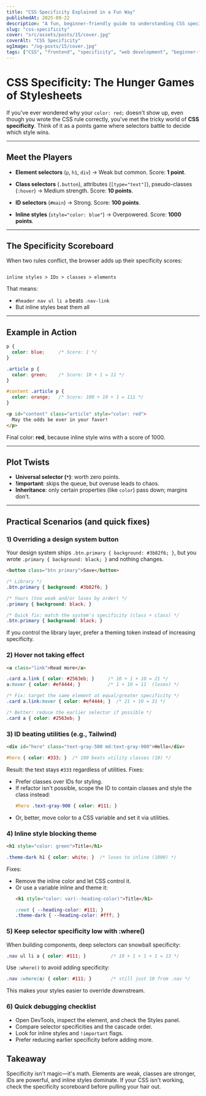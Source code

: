 ```yaml
---
title: "CSS Specificity Explained in a Fun Way"
publishedAt: 2025-09-22
description: "A fun, beginner-friendly guide to understanding CSS specificity with practical examples and easy-to-remember rules."
slug: "css-specificity"
cover: "src/assets/posts/15/cover.jpg"
coverAlt: "CSS Specificity"
ogImage: "/og-posts/15/cover.jpg"
tags: ["CSS", "frontend", "specificity", "web development", "beginner-friendly"]
---
```


# CSS Specificity: The Hunger Games of Stylesheets

If you've ever wondered why your `color: red;` doesn't show up, even though you wrote the CSS rule correctly, you've met the tricky world of **CSS specificity**. Think of it as a points game where selectors battle to decide which style wins.

---

## Meet the Players

- **Element selectors** (`p`, `h1`, `div`)
  → Weak but common. Score: **1 point**.

- **Class selectors** (`.button`), attributes (`[type="text"]`), pseudo-classes (`:hover`)
  → Medium strength. Score: **10 points**.

- **ID selectors** (`#main`)
  → Strong. Score: **100 points**.

- **Inline styles** (`style="color: blue"`)
  → Overpowered. Score: **1000 points**.

---

## The Specificity Scoreboard

When two rules conflict, the browser adds up their specificity scores:

```

inline styles > IDs > classes > elements

````

That means:
- `#header nav ul li a` beats `.nav-link`
- But inline styles beat them all

---

## Example in Action

```css
p {
  color: blue;     /* Score: 1 */
}

.article p {
  color: green;    /* Score: 10 + 1 = 11 */
}

#content .article p {
  color: orange;   /* Score: 100 + 10 + 1 = 111 */
}
````

```html
<p id="content" class="article" style="color: red">
  May the odds be ever in your favor!
</p>
```

Final color: **red**, because inline style wins with a score of 1000.

---

## Plot Twists

* **Universal selector (`*`)**: worth zero points.
* **!important**: skips the queue, but overuse leads to chaos.
* **Inheritance**: only certain properties (like `color`) pass down; margins don't.

---

## Practical Scenarios (and quick fixes)

### 1) Overriding a design system button

Your design system ships `.btn.primary { background: #3b82f6; }`, but you wrote `.primary { background: black; }` and nothing changes.

```html
<button class="btn primary">Save</button>
```

```css
/* Library */
.btn.primary { background: #3b82f6; }

/* Yours (too weak and/or loses by order) */
.primary { background: black; }

/* Quick fix: match the system's specificity (class + class) */
.btn.primary { background: black; }
```

If you control the library layer, prefer a theming token instead of increasing specificity.

### 2) Hover not taking effect

```html
<a class="link">Read more</a>
```

```css
.card a.link { color: #2563eb; }     /* 10 + 1 + 10 = 21 */
a:hover { color: #ef4444; }          /* 1 + 10 = 11  (loses) */

/* Fix: target the same element at equal/greater specificity */
.card a.link:hover { color: #ef4444; }  /* 21 + 10 = 31 */

/* Better: reduce the earlier selector if possible */
.card a { color: #2563eb; }
```

### 3) ID beating utilities (e.g., Tailwind)

```html
<div id="hero" class="text-gray-500 md:text-gray-900">Hello</div>
```

```css
#hero { color: #333; }  /* 100 beats utility classes (10) */
```

Result: the text stays `#333` regardless of utilities. Fixes:
- Prefer classes over IDs for styling.
- If refactor isn't possible, scope the ID to contain classes and style the class instead:
  ```css
  #hero .text-gray-900 { color: #111; }
  ```
- Or, better, move color to a CSS variable and set it via utilities.

### 4) Inline style blocking theme

```html
<h1 style="color: green">Title</h1>
```

```css
.theme-dark h1 { color: white; }  /* loses to inline (1000) */
```

Fixes:
- Remove the inline color and let CSS control it.
- Or use a variable inline and theme it:
  ```html
  <h1 style="color: var(--heading-color)">Title</h1>
  ```
  ```css
  :root { --heading-color: #111; }
  .theme-dark { --heading-color: #fff; }
  ```

### 5) Keep selector specificity low with :where()

When building components, deep selectors can snowball specificity:

```css
.nav ul li a { color: #111; }         /* 10 + 1 + 1 + 1 = 13 */
```

Use `:where()` to avoid adding specificity:

```css
.nav :where(a) { color: #111; }       /* still just 10 from .nav */
```

This makes your styles easier to override downstream.

### 6) Quick debugging checklist

- Open DevTools, inspect the element, and check the Styles panel.
- Compare selector specificities and the cascade order.
- Look for inline styles and `!important` flags.
- Prefer reducing earlier specificity before adding more.

## Takeaway

Specificity isn't magic—it's math. Elements are weak, classes are stronger, IDs are powerful, and inline styles dominate. If your CSS isn't working, check the specificity scoreboard before pulling your hair out.
